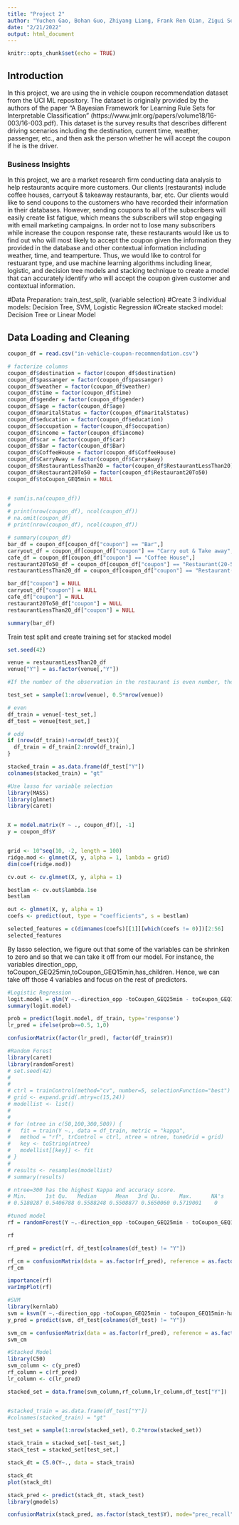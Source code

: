 ```yaml
---
title: "Project 2"
author: "Yuchen Gao, Bohan Guo, Zhiyang Liang, Frank Ren Qian, Zigui Song, Claris (Zihui) Wang"
date: "2/21/2022"
output: html_document
---
```


```r
knitr::opts_chunk$set(echo = TRUE)

```
## Introduction
In this project, we are using the in vehicle coupon recommendation dataset from the UCI ML repository. The dataset is originally provided by the authors of the paper "A Bayesian Framework for Learning Rule Sets for Interpretable
Classification" (https://www.jmlr.org/papers/volume18/16-003/16-003.pdf). This dataset is the survey results that describes different driving scenarios including the destination, current time, weather, passenger, etc., and then ask the person whether he will accept the coupon if he is the driver.

### Business Insights
In this project, we are a market research firm conducting data analysis to help restaurants acquire more customers. Our clients (restaurants) include coffee houses, carryout & takeaway restaurants, bar, etc. Our clients would like to send coupons to the customers who have recorded their information in their databases. However, sending coupons to all of the subscribers will easily create list fatigue, which means the subscribers will stop engaging with email marketing campaigns. In order not to lose many subscribers while increase the coupon response rate, these restaurants would like us to find out who will most likely to accept the coupon given the information they provided in the database and other contextual information including weather, time, and teamperture. Thus, we would like to control for restuarant type, and use machine learning algorithms including linear, logistic, and decision tree models and stacking technique to create a model that can accurately identify who will accept the coupon given customer and contextual information.

#Data Preparation: train_test_split, (variable selection)
#Create 3 individual models: Decision Tree, SVM, Logistic Regression
#Create stacked model: Decision Tree or Linear Model


## Data Loading and Cleaning
```r

coupon_df = read.csv("in-vehicle-coupon-recommendation.csv")

# factorize columns
coupon_df$destination = factor(coupon_df$destination)
coupon_df$passanger = factor(coupon_df$passanger)
coupon_df$weather = factor(coupon_df$weather)
coupon_df$time = factor(coupon_df$time)
coupon_df$gender = factor(coupon_df$gender)
coupon_df$age = factor(coupon_df$age)
coupon_df$maritalStatus = factor(coupon_df$maritalStatus)
coupon_df$education = factor(coupon_df$education)
coupon_df$occupation = factor(coupon_df$occupation)
coupon_df$income = factor(coupon_df$income)
coupon_df$car = factor(coupon_df$car)
coupon_df$Bar = factor(coupon_df$Bar)
coupon_df$CoffeeHouse = factor(coupon_df$CoffeeHouse)
coupon_df$CarryAway = factor(coupon_df$CarryAway)
coupon_df$RestaurantLessThan20 = factor(coupon_df$RestaurantLessThan20)
coupon_df$Restaurant20To50 = factor(coupon_df$Restaurant20To50)
coupon_df$toCoupon_GEQ5min = NULL


# sum(is.na(coupon_df))
# 
# print(nrow(coupon_df), ncol(coupon_df))
# na.omit(coupon_df)
# print(nrow(coupon_df), ncol(coupon_df))

# summary(coupon_df)
bar_df = coupon_df[coupon_df["coupon"] == "Bar",]
carryout_df = coupon_df[coupon_df["coupon"] == "Carry out & Take away",]
cafe_df = coupon_df[coupon_df["coupon"] == "Coffee House",]
restaurant20To50_df = coupon_df[coupon_df["coupon"] == "Restaurant(20-50)",]
restaurantLessThan20_df = coupon_df[coupon_df["coupon"] == "Restaurant(<20)",]

bar_df["coupon"] = NULL
carryout_df["coupon"] = NULL
cafe_df["coupon"] = NULL
restaurant20To50_df["coupon"] = NULL
restaurantLessThan20_df["coupon"] = NULL

summary(bar_df)

```


Train test split and create training set for stacked model
```r

set.seed(42)

venue = restaurantLessThan20_df
venue["Y"] = as.factor(venue[,"Y"])

#If the number of the observation in the restaurant is even number, then evenly split the data into test and train. If the observation numbers are odd, then take one observation from the testing set and make them have equal number of observations.

test_set = sample(1:nrow(venue), 0.5*nrow(venue))

# even
df_train = venue[-test_set,]
df_test = venue[test_set,]

# odd
if (nrow(df_train)!=nrow(df_test)){
  df_train = df_train[2:nrow(df_train),]
}

stacked_train = as.data.frame(df_test["Y"])
colnames(stacked_train) = "gt"
```


```r
#Use lasso for variable selection
library(MASS)
library(glmnet)
library(caret)


X = model.matrix(Y ~ ., coupon_df)[, -1]
y = coupon_df$Y


grid <- 10^seq(10, -2, length = 100)
ridge.mod <- glmnet(X, y, alpha = 1, lambda = grid)
dim(coef(ridge.mod))

cv.out <- cv.glmnet(X, y, alpha = 1)

bestlam <- cv.out$lambda.1se
bestlam

out <- glmnet(X, y, alpha = 1)
coefs <- predict(out, type = "coefficients", s = bestlam)

selected_features = c(dimnames(coefs)[[1]][which(coefs != 0)])[2:56]
selected_features

```
By lasso selection, we figure out that some of the variables can be shrinken to zero and so that we can take it off from our model. For instance, the variables direction_opp, toCoupon_GEQ25min,toCoupon_GEQ15min,has_children. Hence, we can take off those 4 variables and focus on the rest of predictors.






```r
#Logistic Regression
logit.model = glm(Y ~.-direction_opp -toCoupon_GEQ25min - toCoupon_GEQ15min-has_children, data = df_train, family = "binomial")
summary(logit.model)

prob = predict(logit.model, df_train, type='response')
lr_pred = ifelse(prob>=0.5, 1,0)

confusionMatrix(factor(lr_pred), factor(df_train$Y))
```



```r
#Random Forest
library(caret)
library(randomForest)
# set.seed(42)
# 
# 
# ctrl = trainControl(method="cv", number=5, selectionFunction="best")
# grid <- expand.grid(.mtry=c(15,24))
# modellist <- list()
# 
# 
# for (ntree in c(50,100,300,500)) {
#   fit = train(Y ~., data = df_train, metric = "kappa", 
#   method = "rf", trControl = ctrl, ntree = ntree, tuneGrid = grid)
#   key <- toString(ntree)
#   modellist[[key]] <- fit
# }
# 
# results <- resamples(modellist)
# summary(results)

# ntree=300 has the highest Kappa and accuracy score. 
# Min.      1st Qu.   Median      Mean   3rd Qu.      Max.      NA's
# 0.5180287 0.5406788 0.5588248 0.5508877 0.5650060 0.5719001    0

```


```r
#tuned model
rf = randomForest(Y ~.-direction_opp -toCoupon_GEQ25min - toCoupon_GEQ15min-has_children, data = df_train, metric = "kappa", method = "rf", ntree = 100, mtry=21)

rf

rf_pred = predict(rf, df_test[colnames(df_test) != "Y"])

rf_cm = confusionMatrix(data = as.factor(rf_pred), reference = as.factor(df_test$Y))
rf_cm

importance(rf)
varImpPlot(rf)
```



```r
#SVM
library(kernlab)
svm = ksvm(Y ~.-direction_opp -toCoupon_GEQ25min - toCoupon_GEQ15min-has_children, data=df_train, kernel="vanilladot")
y_pred = predict(svm, df_test[colnames(df_test) != "Y"])

svm_cm = confusionMatrix(data = as.factor(rf_pred), reference = as.factor(df_test$Y))
svm_cm


```


```r
#Stacked Model
library(C50)
svm_column <- c(y_pred)
rf_column = c(rf_pred)
lr_column <- c(lr_pred)

stacked_set = data.frame(svm_column,rf_column,lr_column,df_test["Y"])


#stacked_train = as.data.frame(df_test["Y"])
#colnames(stacked_train) = "gt"
```


```r
test_set = sample(1:nrow(stacked_set), 0.2*nrow(stacked_set)) 

stack_train = stacked_set[-test_set,]
stack_test = stacked_set[test_set,]

stack_dt = C5.0(Y~., data = stack_train)

stack_dt
plot(stack_dt)

stack_pred <- predict(stack_dt, stack_test)
library(gmodels)

confusionMatrix(stack_pred, as.factor(stack_test$Y), mode="prec_recall")
```







